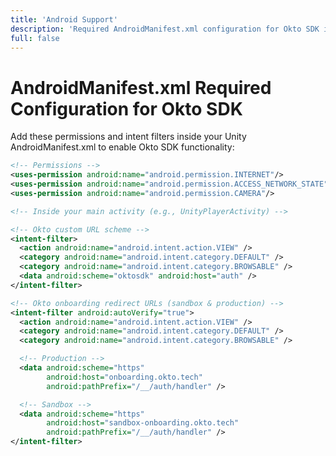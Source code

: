 ```yaml
---
title: 'Android Support'
description: 'Required AndroidManifest.xml configuration for Okto SDK in Unity'
full: false
---
```



<AIMarkdownComponent isIndex={false} />

# AndroidManifest.xml Required Configuration for Okto SDK

Add these permissions and intent filters inside your Unity AndroidManifest.xml to enable Okto SDK functionality:

```xml
<!-- Permissions -->
<uses-permission android:name="android.permission.INTERNET"/>
<uses-permission android:name="android.permission.ACCESS_NETWORK_STATE"/>
<uses-permission android:name="android.permission.CAMERA"/>

<!-- Inside your main activity (e.g., UnityPlayerActivity) -->

<!-- Okto custom URL scheme -->
<intent-filter>
  <action android:name="android.intent.action.VIEW" />
  <category android:name="android.intent.category.DEFAULT" />
  <category android:name="android.intent.category.BROWSABLE" />
  <data android:scheme="oktosdk" android:host="auth" />
</intent-filter>

<!-- Okto onboarding redirect URLs (sandbox & production) -->
<intent-filter android:autoVerify="true">
  <action android:name="android.intent.action.VIEW" />
  <category android:name="android.intent.category.DEFAULT" />
  <category android:name="android.intent.category.BROWSABLE" />

  <!-- Production -->
  <data android:scheme="https"
        android:host="onboarding.okto.tech"
        android:pathPrefix="/__/auth/handler" />

  <!-- Sandbox -->
  <data android:scheme="https"
        android:host="sandbox-onboarding.okto.tech"
        android:pathPrefix="/__/auth/handler" />
</intent-filter>
